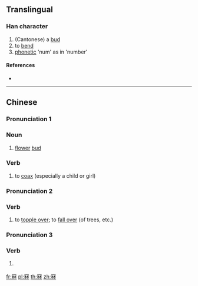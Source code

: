 {{character info/new}}
==Translingual==

===Han character===
{{Han char|rn=14|rad=冖|as=08|sn=10|four=|canj=BDD|ids=⿱冖林}}

# (Cantonese) a [[bud]]
# to [[bend]]
# [[phonetic]] 'num' as in 'number'

====References====
* {{Han ref|kx=0131.011|hdz=80010.070|uh=51A7|ud=20903}}

----

==Chinese==
{{zh-forms}}

===Pronunciation 1===
{{zh-pron
|c=lam1
|cat=n,v
}}

===Noun===
{{zh-noun}}

# {{lb|zh|Cantonese}} [[flower]] [[bud]]

===Verb===
{{zh-verb}}

# {{lb|zh|Cantonese}} to [[coax]] (especially a child or girl)

===Pronunciation 2===
{{zh-pron
|c=lam3
|cat=v
}}

===Verb===
{{zh-verb}}

# {{lb|zh|Cantonese}} to [[topple over]]; to [[fall over]] (of trees, etc.)

===Pronunciation 3===
{{zh-pron
|c=lam6
|cat=v
}}

===Verb===
{{zh-verb}}

# {{lb|zh|Cantonese}} {{rfdef|zh}}

{{attention|yue|also nam1 "number"?}}

[[fr:冧]]
[[pl:冧]]
[[th:冧]]
[[zh:冧]]